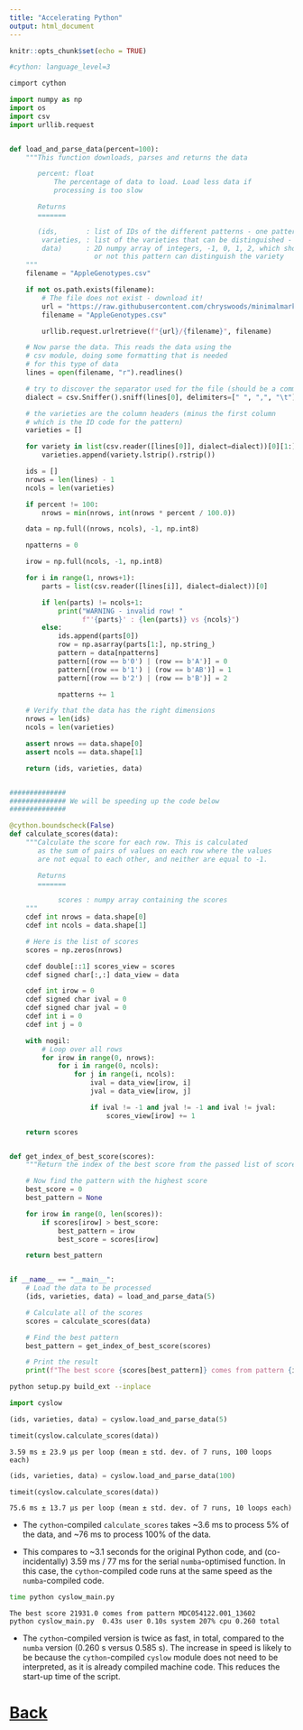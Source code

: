 ```yaml
---
title: "Accelerating Python"
output: html_document
---
```


```r
knitr::opts_chunk$set(echo = TRUE)
```

```python
#cython: language_level=3

cimport cython

import numpy as np
import os
import csv
import urllib.request


def load_and_parse_data(percent=100):
    """This function downloads, parses and returns the data

       percent: float
           The percentage of data to load. Load less data if
           processing is too slow

       Returns
       =======

       (ids,       : list of IDs of the different patterns - one pattern per row
        varieties, : list of the varieties that can be distinguished - one per column
        data)      : 2D numpy array of integers, -1, 0, 1, 2, which show whether
                     or not this pattern can distinguish the variety
    """
    filename = "AppleGenotypes.csv"

    if not os.path.exists(filename):
        # The file does not exist - download it!
        url = "https://raw.githubusercontent.com/chryswoods/minimalmarkers/main/example"
        filename = "AppleGenotypes.csv"

        urllib.request.urlretrieve(f"{url}/{filename}", filename)

    # Now parse the data. This reads the data using the
    # csv module, doing some formatting that is needed
    # for this type of data
    lines = open(filename, "r").readlines()

    # try to discover the separator used for the file (should be a comma)
    dialect = csv.Sniffer().sniff(lines[0], delimiters=[" ", ",", "\t"])

    # the varieties are the column headers (minus the first column
    # which is the ID code for the pattern)
    varieties = []

    for variety in list(csv.reader([lines[0]], dialect=dialect))[0][1:]:
        varieties.append(variety.lstrip().rstrip())

    ids = []
    nrows = len(lines) - 1
    ncols = len(varieties)

    if percent != 100:
        nrows = min(nrows, int(nrows * percent / 100.0))

    data = np.full((nrows, ncols), -1, np.int8)

    npatterns = 0

    irow = np.full(ncols, -1, np.int8)

    for i in range(1, nrows+1):
        parts = list(csv.reader([lines[i]], dialect=dialect))[0]

        if len(parts) != ncols+1:
            print("WARNING - invalid row! "
                  f"'{parts}' : {len(parts)} vs {ncols}")
        else:
            ids.append(parts[0])
            row = np.asarray(parts[1:], np.string_)
            pattern = data[npatterns]
            pattern[(row == b'0') | (row == b'A')] = 0
            pattern[(row == b'1') | (row == b'AB')] = 1
            pattern[(row == b'2') | (row == b'B')] = 2

            npatterns += 1

    # Verify that the data has the right dimensions
    nrows = len(ids)
    ncols = len(varieties)

    assert nrows == data.shape[0]
    assert ncols == data.shape[1]

    return (ids, varieties, data)


##############
############## We will be speeding up the code below
##############

@cython.boundscheck(False)
def calculate_scores(data):
    """Calculate the score for each row. This is calculated
       as the sum of pairs of values on each row where the values
       are not equal to each other, and neither are equal to -1.

       Returns
       =======

            scores : numpy array containing the scores
    """
    cdef int nrows = data.shape[0]
    cdef int ncols = data.shape[1]

    # Here is the list of scores
    scores = np.zeros(nrows)

    cdef double[::1] scores_view = scores
    cdef signed char[:,:] data_view = data

    cdef int irow = 0
    cdef signed char ival = 0
    cdef signed char jval = 0
    cdef int i = 0
    cdef int j = 0

    with nogil:
        # Loop over all rows
        for irow in range(0, nrows):
            for i in range(0, ncols):
                for j in range(i, ncols):
                    ival = data_view[irow, i]
                    jval = data_view[irow, j]

                    if ival != -1 and jval != -1 and ival != jval:
                        scores_view[irow] += 1

    return scores


def get_index_of_best_score(scores):
    """Return the index of the best score from the passed list of scores"""

    # Now find the pattern with the highest score
    best_score = 0
    best_pattern = None

    for irow in range(0, len(scores)):
        if scores[irow] > best_score:
            best_pattern = irow
            best_score = scores[irow]

    return best_pattern


if __name__ == "__main__":
    # Load the data to be processed
    (ids, varieties, data) = load_and_parse_data(5)

    # Calculate all of the scores
    scores = calculate_scores(data)

    # Find the best pattern
    best_pattern = get_index_of_best_score(scores)

    # Print the result
    print(f"The best score {scores[best_pattern]} comes from pattern {ids[best_pattern]}")
```

```bash
python setup.py build_ext --inplace
```

```python
import cyslow

(ids, varieties, data) = cyslow.load_and_parse_data(5)
```

```python
timeit(cyslow.calculate_scores(data))
```

```
3.59 ms ± 23.9 µs per loop (mean ± std. dev. of 7 runs, 100 loops each)
```

```python
(ids, varieties, data) = cyslow.load_and_parse_data(100)
```

```python
timeit(cyslow.calculate_scores(data))
```

```
75.6 ms ± 13.7 µs per loop (mean ± std. dev. of 7 runs, 10 loops each)
```

* The `cython`-compiled `calculate_scores` takes ~3.6 ms to process
  5% of the data, and ~76 ms to process 100% of the data.

* This compares to ~3.1 seconds for the original Python code, and
  (co-incidentally) 3.59 ms / 77 ms for the serial `numba`-optimised
  function. In this case, the `cython`-compiled code runs at the
  same speed as the `numba`-compiled code.

```bash
time python cyslow_main.py
```

```
The best score 21931.0 comes from pattern MDC054122.001_13602
python cyslow_main.py  0.43s user 0.10s system 207% cpu 0.260 total
```

* The `cython`-compiled version is twice as fast, in total, compared to the
  `numba` version (0.260 s versus 0.585 s). The increase in speed is likely
  to be because the `cython`-compiled `cyslow` module does not need to
  be interpreted, as it is already compiled machine code. This reduces
  the start-up time of the script.

# [Back](ctypes.html)
